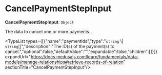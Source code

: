 
# CancelPaymentStepInput

 **CancelPaymentStepInput**: `Object`

The data to cancel one or more payments.

<TypeList types={[{"name":"paymentIds","type":"`string` \\| `string`[]","description":"The ID(s) of the payment(s) to cancel.","optional":false,"defaultValue":"","expandable":false,"children":[]}]} expandUrl="https://docs.medusajs.com/learn/fundamentals/data-models/manage-relationships#retrieve-records-of-relation" sectionTitle="CancelPaymentStepInput"/>
